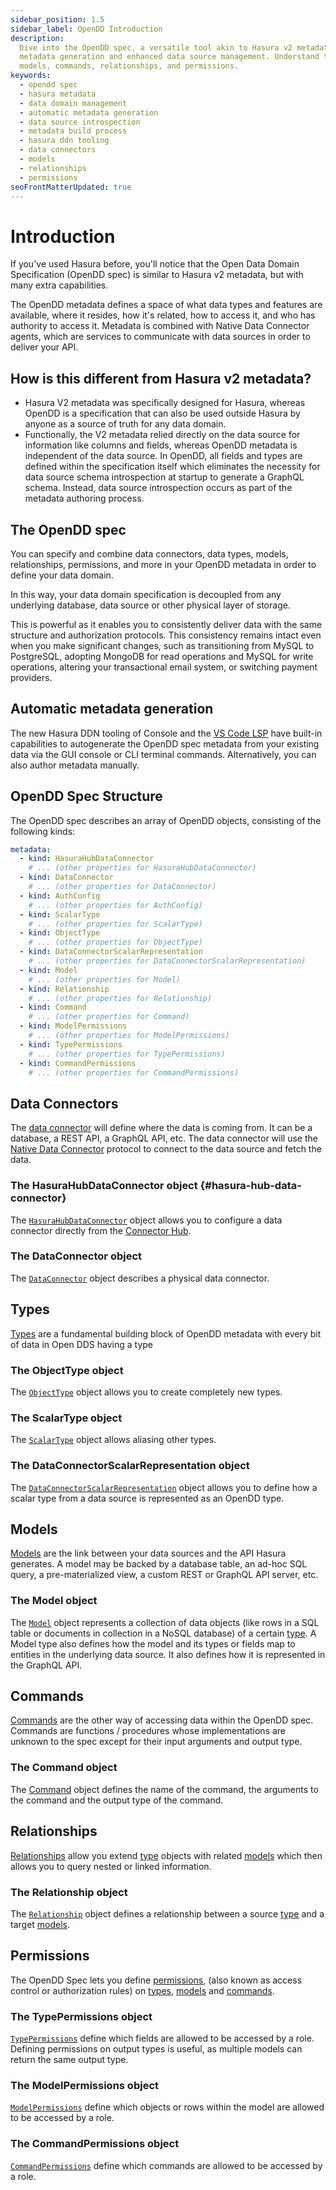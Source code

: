 ```yaml
---
sidebar_position: 1.5
sidebar_label: OpenDD Introduction
description:
  Dive into the OpenDD spec, a versatile tool akin to Hasura v2 metadata, offering extra capabilities such as automatic
  metadata generation and enhanced data source management. Understand the OpenDD spec structure, data connectors, types,
  models, commands, relationships, and permissions.
keywords:
  - opendd spec
  - hasura metadata
  - data domain management
  - automatic metadata generation
  - data source introspection
  - metadata build process
  - hasura ddn tooling
  - data connectors
  - models
  - relationships
  - permissions
seoFrontMatterUpdated: true
---
```


# Introduction

If you've used Hasura before, you'll notice that the Open Data Domain Specification (OpenDD spec) is similar to Hasura
v2 metadata, but with many extra capabilities.

The OpenDD metadata defines a space of what data types and features are available, where it resides, how it's related,
how to access it, and who has authority to access it. Metadata is combined with Native Data Connector agents, which are
services to communicate with data sources in order to deliver your API.

## How is this different from Hasura v2 metadata?

- Hasura V2 metadata was specifically designed for Hasura, whereas OpenDD is a specification that can also be used
  outside Hasura by anyone as a source of truth for any data domain.
- Functionally, the V2 metadata relied directly on the data source for information like columns and fields, whereas
  OpenDD metadata is independent of the data source. In OpenDD, all fields and types are defined within the
  specification itself which eliminates the necessity for data source schema introspection at startup to generate a
  GraphQL schema. Instead, data source introspection occurs as part of the metadata authoring process.

## The OpenDD spec

You can specify and combine data connectors, data types, models, relationships, permissions, and more in your OpenDD
metadata in order to define your data domain.

In this way, your data domain specification is decoupled from any underlying database, data source or other physical
layer of storage.

This is powerful as it enables you to consistently deliver data with the same structure and authorization protocols.
This consistency remains intact even when you make significant changes, such as transitioning from MySQL to PostgreSQL,
adopting MongoDB for read operations and MySQL for write operations, altering your transactional email system, or
switching payment providers.

## Automatic metadata generation

The new Hasura DDN tooling of Console and the
[VS Code LSP](https://marketplace.visualstudio.com/items?itemName=HasuraHQ.hasura) have built-in capabilities to
autogenerate the OpenDD spec metadata from your existing data via the GUI console or CLI terminal commands.
Alternatively, you can also author metadata manually.

## OpenDD Spec Structure

The OpenDD spec describes an array of OpenDD objects, consisting of the following kinds:

```yaml
metadata:
  - kind: HasuraHubDataConnector
    # ... (other properties for HasuraHubDataConnector)
  - kind: DataConnector
    # ... (other properties for DataConnector)
  - kind: AuthConfig
    # ... (other properties for AuthConfig)
  - kind: ScalarType
    # ... (other properties for ScalarType)
  - kind: ObjectType
    # ... (other properties for ObjectType)
  - kind: DataConnectorScalarRepresentation
    # ... (other properties for DataConnectorScalarRepresentation)
  - kind: Model
    # ... (other properties for Model)
  - kind: Relationship
    # ... (other properties for Relationship)
  - kind: Command
    # ... (other properties for Command)
  - kind: ModelPermissions
    # ... (other properties for ModelPermissions)
  - kind: TypePermissions
    # ... (other properties for TypePermissions)
  - kind: CommandPermissions
    # ... (other properties for CommandPermissions)
```

## Data Connectors

The [data connector](./data-connectors.mdx) will define where the data is coming from. It can be a database, a REST API,
a GraphQL API, etc. The data connector will use the [Native Data Connector](/connectors/overview.mdx) protocol to
connect to the data source and fetch the data.

### The HasuraHubDataConnector object {#hasura-hub-data-connector}

The [`HasuraHubDataConnector`](./data-connectors.mdx) object allows you to configure a data connector directly from the
[Connector Hub](https://hasura.io/connectors/).

### The DataConnector object

The [`DataConnector`](./data-connectors.mdx) object describes a physical data connector.

## Types

[Types](./types.mdx) are a fundamental building block of OpenDD metadata with every bit of data in Open DDS having a
type

### The ObjectType object

The [`ObjectType`](./types.mdx#object-types) object allows you to create completely new types.

### The ScalarType object

The [`ScalarType`](./types.mdx#scalar-types) object allows aliasing other types.

### The DataConnectorScalarRepresentation object

The [`DataConnectorScalarRepresentation`](./types.mdx#scalar-type-representation) object allows you to define how a
scalar type from a data source is represented as an OpenDD type.

## Models

[Models](./models.mdx) are the link between your data sources and the API Hasura generates. A model may be backed by a
database table, an ad-hoc SQL query, a pre-materialized view, a custom REST or GraphQL API server, etc.

### The Model object

The [`Model`](./models.mdx) object represents a collection of data objects (like rows in a SQL table or documents in
collection in a NoSQL database) of a certain [type](./types.mdx). A Model type also defines how the model and its types
or fields map to entities in the underlying data source. It also defines how it is represented in the GraphQL API.

## Commands

[Commands](./commands.mdx) are the other way of accessing data within the OpenDD spec. Commands are functions /
procedures whose implementations are unknown to the spec except for their input arguments and output type.

### The Command object

The [Command](./commands.mdx) object defines the name of the command, the arguments to the command and the output type
of the command.

## Relationships

[Relationships](./relationships.mdx) allow you extend [type](./types.mdx) objects with related [models](./models.mdx)
which then allows you to query nested or linked information.

### The Relationship object

The [`Relationship`](./relationships.mdx) object defines a relationship between a source [type](./types.mdx) and a
target [models](./models.mdx).

## Permissions

The OpenDD Spec lets you define [permissions](./permissions.mdx), (also known as access control or authorization rules)
on [types](./types.mdx), [models](./models.mdx) and [commands](./commands.mdx).

### The TypePermissions object

[`TypePermissions`](./permissions.mdx#type-permissions) define which fields are allowed to be accessed by a
role. Defining permissions on output types is useful, as multiple models can return the same output type.

### The ModelPermissions object

[`ModelPermissions`](./permissions.mdx#model-permissions) define which objects or rows within the model are
allowed to be accessed by a role.

### The CommandPermissions object

[`CommandPermissions`](./permissions.mdx#command-permissions) define which commands are allowed to be accessed by a
role.
